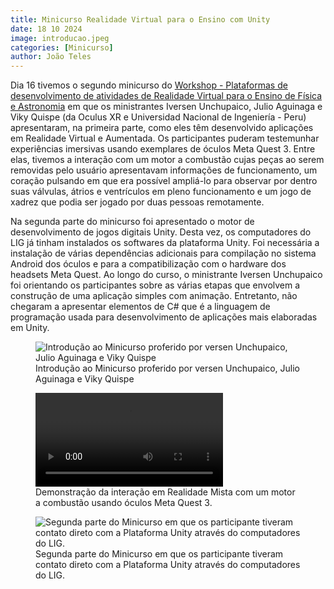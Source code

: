 ```yaml
---
title: Minicurso Realidade Virtual para o Ensino com Unity
date: 18 10 2024
image: introducao.jpeg
categories: [Minicurso]
author: João Teles
---
```


Dia 16 tivemos o segundo minicurso do [Workshop - Plataformas de desenvolvimento de atividades de Realidade Virtual para o Ensino de Física e Astronomia](/calendario/eventos/WorkshopVR.qmd) em que os ministrantes Iversen Unchupaico, Julio Aguinaga e Viky Quispe (da Oculus XR e Universidad Nacional de Ingeniería - Peru) apresentaram, na primeira parte, como eles têm desenvolvido aplicações em Realidade Virtual e Aumentada. Os participantes puderam testemunhar experiências imersivas usando exemplares de óculos Meta Quest 3. Entre elas, tivemos a interação com um motor a combustão cujas peças ao serem removidas pelo usuário apresentavam informações de funcionamento, um coração pulsando em que era possível ampliá-lo para observar por dentro suas válvulas, átrios e ventrículos em pleno funcionamento e um jogo de xadrez que podia ser jogado por duas pessoas remotamente.

Na segunda parte do minicurso foi apresentado o motor de desenvolvimento de jogos digitais Unity. Desta vez, os computadores do LIG já tinham instalados os softwares da plataforma Unity. Foi necessária a instalação de várias dependências adicionais para compilação no sistema Android dos óculos e para a compatibilização com o hardware dos headsets Meta Quest. Ao longo do curso, o ministrante Iversen Unchupaico foi orientando os participantes sobre as várias etapas que envolvem a construção de uma aplicação simples com animação. Entretanto, não chegaram a apresentar elementos de C# que é a linguagem de programação usada para desenvolvimento de aplicações mais elaboradas em Unity.

![Introdução ao Minicurso proferido por versen Unchupaico, Julio Aguinaga e Viky Quispe](introducao.jpeg){.preview-image}

![Demonstração da interação em Realidade Mista com um motor a combustão usando óculos Meta Quest 3.](motorcombustao.mp4)

![Segunda parte do Minicurso em que os participante tiveram contato direto com a Plataforma Unity através do computadores do LIG.](unity.jpeg)